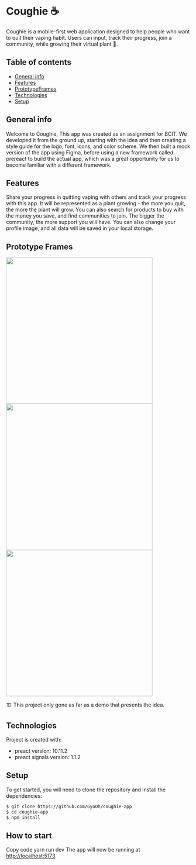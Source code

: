 

# Coughie ☕

Coughie is a mobile-first web application designed to help people who want to quit their vaping habit. Users can input, track their progress, join a community, while growing their virtual plant 🌱.

## Table of contents

- [General info](#general-info)
- [Features](#featuresj)
- [PrototypeFrames](#PrototypeFrames)
- [Technologies](#technologies)
- [Setup](#setup)

## General info

Welcome to Coughie, This app was created as an assignment for BCIT. We developed it from the ground up, starting with the idea and then creating a style guide for the logo, font, icons, and color scheme. We then built a mock version of the app using Figma, before using a new framework called prereact to build the actual app, which was a great opportunity for us to become familiar with a different framework.

## Features

Share your progress in quitting vaping with others and track your progress with this app.
It will be represented as a plant growing - the more you quit, the more the plant will grow.
You can also search for products to buy with the money you save, and find communities to join. The bigger the community, the more support you will have. You can also change your profile image, and all data will be saved in your local storage.

## Prototype Frames

<div className={'flex gap-2 flex-wrap flex-col md:flex-row'}>
  <img src="https://user-images.githubusercontent.com/37903573/209577989-56a17da8-0cea-4404-8f41-2e47e909bf55.png" height="400" width={200}/>
  <img src="https://user-images.githubusercontent.com/37903573/209577950-2188d194-4ab1-4637-862f-b0e65908b851.png" height="400" width={200}/>
  <img src="https://user-images.githubusercontent.com/37903573/209578030-7704c50f-4074-45b4-bb66-af43394af0ed.png" height="400" width={200}/>
</div>

🏗️
This project only gone as far as a demo that presents the idea.

## Technologies

Project is created with:

- preact version: 10.11.2
- preact signals version: 1.1.2

## Setup

To get started, you will need to clone the repository and install the dependencies:

```bash
$ git clone https://github.com/GyoOh/coughie-app
$ cd coughie-app
$ npm install
```

## How to start

Copy code
yarn run dev
The app will now be running at [http://localhost:5173](http://localhost:5173).

